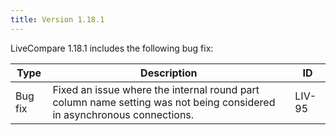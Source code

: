 ```yaml
---
title: Version 1.18.1
---
```


LiveCompare 1.18.1 includes the following bug fix:

| Type           | Description                                                                                                                                                                            | ID |
| -------------- | -------------------------------------------------------------------------------------------------------------------------------------------------------------------------------------- | -- |
| Bug fix        | Fixed an issue where the internal round part column name setting was not being considered in asynchronous connections. | LIV-95 |

